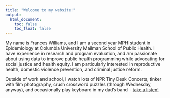 ```yaml
---
title: "Welcome to my website!"
output: 
  html_document:
    toc: false
    toc_float: false
---
```




My name is Frances Williams, and I am a second year MPH student in Epidemiology at Columbia University Mailman School of Public Health. I have experience in research and program evaluation, and am passionate about using data to improve public health programming while advocating for social justice and health equity. I am particularly interested in reproductive health, domestic violence prevention, and criminal justice reform.




Outside of work and school, I watch lots of NPR Tiny Desk Concerts, tinker with film photography, crush crossword puzzles (through Wednesday, anyway), and occasionally play keyboard in my dad's band - [take a listen!](http://www.integralsoft.com/bboys/music/Here%20Comes%20The%20Sun.mp3)


